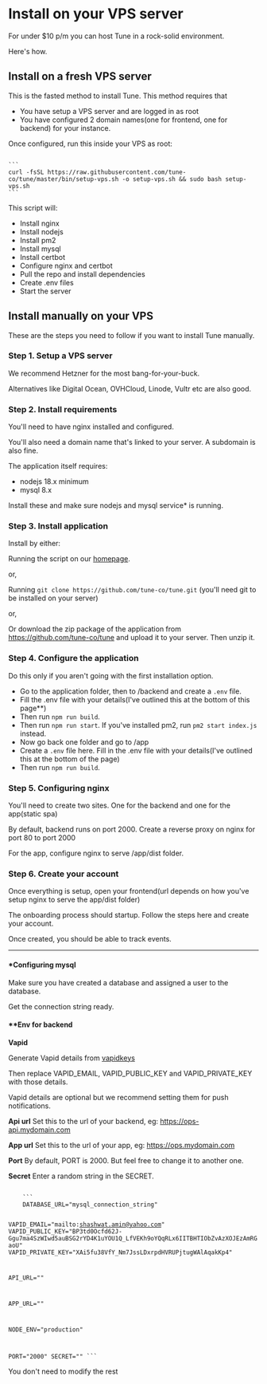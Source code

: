 
# Install on your VPS server

For under $10 p/m you can host Tune in a rock-solid environment.

Here's how.

## Install on a fresh VPS server

This is the fasted method to install Tune. This method requires that

- You have setup a VPS server and are logged in as root
- You have configured 2 domain names(one for frontend, one for backend) for your instance.

Once configured, run this inside your VPS as root:

<Code lang="bash" client:load>
```
curl -fsSL https://raw.githubusercontent.com/tune-co/tune/master/bin/setup-vps.sh -o setup-vps.sh && sudo bash setup-vps.sh
```
</Code>

This script will:

- Install nginx
- Install nodejs
- Install pm2
- Install mysql
- Install certbot
- Configure nginx and certbot
- Pull the repo and install dependencies
- Create .env files
- Start the server

## Install manually on your VPS

These are the steps you need to follow if you want to install Tune manually.

### Step 1. Setup a VPS server

We recommend Hetzner for the most bang-for-your-buck.

Alternatives like Digital Ocean, OVHCloud, Linode, Vultr etc are also good.

### Step 2. Install requirements

You'll need to have nginx installed and configured.

You'll also need a domain name that's linked to your server. A subdomain is also fine.

The application itself requires:

- nodejs 18.x minimum
- mysql 8.x

Install these and make sure nodejs and mysql service* is running.

### Step 3. Install application

Install by either:

Running the script on our [homepage](https://tune).

or,

Running `git clone https://github.com/tune-co/tune.git` (you'll need git to be installed on your server)

or,

Or download the zip package of the application from https://github.com/tune-co/tune and upload it to your server. Then unzip it.

### Step 4. Configure the application

Do this only if you aren't going with the first installation option.

- Go to the application folder, then to /backend and create a `.env` file.
- Fill the .env file with your details(I've outlined this at the bottom of this page**)
- Then run `npm run build`.
- Then run `npm run start`. If you've installed pm2, run `pm2 start index.js` instead.
- Now go back one folder and go to /app
- Create a `.env` file here. Fill in the .env file with your details(I've outlined this at the bottom of the page)
- Then run `npm run build`.

### Step 5. Configuring nginx

You'll need to create two sites. One for the backend and one for the app(static spa)

By default, backend runs on port 2000. Create a reverse proxy on nginx for port 80 to port 2000

For the app, configure nginx to serve /app/dist folder.

### Step 6. Create your account

Once everything is setup, open your frontend(url depends on how you've setup nginx to serve the app/dist folder)

The onboarding process should startup. Follow the steps here and create your account.

Once created, you should be able to track events.

---

#### \*Configuring mysql

Make sure you have created a database and assigned a user to the database.

Get the connection string ready.

#### \*\*Env for backend

**Vapid**

Generate Vapid details from [vapidkeys](https://vapidkeys.com/)

Then replace VAPID_EMAIL, VAPID_PUBLIC_KEY and VAPID_PRIVATE_KEY with those details.

Vapid details are optional but we recommend setting them for push notifications.

**Api url**
Set this to the url of your backend, eg: https://ops-api.mydomain.com

**App url**
Set this to the url of your app, eg: https://ops.mydomain.com

**Port**
By default, PORT is 2000. But feel free to change it to another one.

**Secret**
Enter a random string in the SECRET.


<Code lang="bash" client:load>
	```
	DATABASE_URL="mysql_connection_string"

VAPID_EMAIL="mailto:shashwat.amin@yahoo.com"
VAPID_PUBLIC_KEY="BP3td0Ocfd62J-Ggu7ma4SzWIwd5auBSG2rYD4K1uYOU1Q_LfVEKh9oYQqRLx6IITBHTIObZvAzXOJEzAmRGaoU"
VAPID_PRIVATE_KEY="XAi5fu38VfY_Nm7JssLDxrpdHVRUPjtugWAlAqakKp4"

API_URL=""

APP_URL=""

NODE_ENV="production"

PORT="2000"
SECRET=""
	```
</Code>

You don't need to modify the rest
